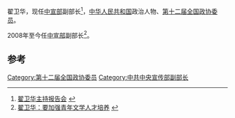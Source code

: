 翟卫华，现任[[中共中央宣传部|中宣部]]副部长<ref>[http://news.xinhuanet.com/video/2009-02/25/content_10891326.htm 翟卫华主持报告会] {{webarchive|url=https://web.archive.org/web/20140121165704/http://news.xinhuanet.com/video/2009-02/25/content_10891326.htm |date=2014-01-21 }}</ref>，[[中华人民共和国|中华人民共和国]]政治人物、[[第十二届全国政协委员|第十二届全国政协委员]]。

2008年至今任[[中共中央宣传部|中宣部]]副部长<ref>[http://cq.cqnews.net/szjz/cd/201003/t20100331_4233737.htm 翟卫华：要加强青年文学人才培养] {{webarchive|url=https://web.archive.org/web/20140201203303/http://cq.cqnews.net/szjz/cd/201003/t20100331_4233737.htm |date=2014-02-01 }}</ref>。
==参考==
{{reflist}}
{{中国政治人物小作品}}


[[Category:第十二届全国政协委员|Category:第十二届全国政协委员]]
[[Category:中共中央宣传部副部长|Category:中共中央宣传部副部长]]
